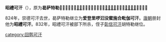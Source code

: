 {{unreferenced|time=2012-2-17}}
'''昭禮可汗'''（{{bd||？|832年|catIdx=X}}），原为'''曷萨特勒'''，𨁂跌氏，是[[回鹘|回鹘]]的第十一任可汗，[[保義可汗|保義可汗]]之子，[[崇德可汗|崇德可汗]]的弟弟。

824年，崇德可汗去世，曷萨特勒继立为'''爱登里啰汩没蜜施合毗伽可汗'''。[[唐朝|唐朝]]册封他为'''昭禮可汗'''。832年，昭禮可汗被部下所杀，侄子[[彰信可汗|彰信可汗]]胡特勒继位。

{{start box}}
{{s-before|[[崇德可汗|崇德可汗]]}}
{{s-title|[[回鹘可汗列表|回鹘可汗]]|824年－832年}}
{{s-after|[[彰信可汗|彰信可汗]]}}
{{end box}}

[[category:回鹘可汗|category:回鹘可汗]]